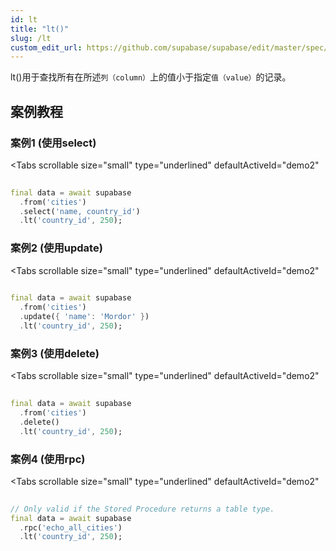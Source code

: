 ```yaml
---
id: lt
title: "lt()"
slug: /lt
custom_edit_url: https://github.com/supabase/supabase/edit/master/spec/supabase_dart_v1.yml
---
```


lt()用于查找所有在所述`列（column）`上的值小于指定`值（value）`的记录。


## 案例教程
### 案例1 (使用select)

<Tabs
  scrollable
  size="small"
  type="underlined"
  defaultActiveId="demo2"
>

<TabPanel id="demo2" label="使用方法">

```dart
                                                                              
final data = await supabase
  .from('cities')
  .select('name, country_id')
  .lt('country_id', 250);
```
</TabPanel>
</Tabs>


### 案例2 (使用update)

<Tabs
  scrollable
  size="small"
  type="underlined"
  defaultActiveId="demo2"
>

<TabPanel id="demo2" label="使用方法">

```dart
                                                                              
final data = await supabase
  .from('cities')
  .update({ 'name': 'Mordor' })
  .lt('country_id', 250);
```
</TabPanel>
</Tabs>




### 案例3 (使用delete)

<Tabs
  scrollable
  size="small"
  type="underlined"
  defaultActiveId="demo2"
>

<TabPanel id="demo2" label="使用方法">

```dart
                                                                              
final data = await supabase
  .from('cities')
  .delete()
  .lt('country_id', 250);
```
</TabPanel>
</Tabs>


### 案例4 (使用rpc)

<Tabs
  scrollable
  size="small"
  type="underlined"
  defaultActiveId="demo2"
>

<TabPanel id="demo2" label="使用方法">

```dart
                                                                              
// Only valid if the Stored Procedure returns a table type.
final data = await supabase
  .rpc('echo_all_cities')
  .lt('country_id', 250);
```
</TabPanel>
</Tabs>


